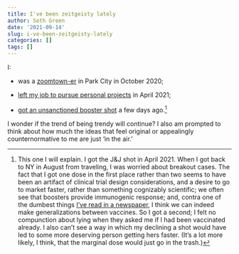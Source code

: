 ```yaml
---
title: I've been zeitgeisty lately
author: Seth Green
date: '2021-09-14'
slug: i-ve-been-zeitgeisty-lately
categories: []
tags: []
---
```


I:

* was a [zoomtown-er](https://www.fastcompany.com/90564796/zoom-towns-are-exploding-in-the-west) in Park City in  October 2020;

* [left my job to pursue personal projects](https://www.nytimes.com/2021/04/21/technology/welcome-to-the-yolo-economy.html) in April 2021;

* [got an unsanctioned booster shot](https://www.nytimes.com/2021/09/14/us/politics/coronavirus-booster-shots.html) a few days ago.^[This one I will explain. I got the J&J shot in April 2021. When I got back to NY in August from traveling, I was worried about breakout cases. The fact that I got one dose in the first place rather than two seems to have been an artifact of clinical trial design considerations, and a desire to go to market faster, rather than something cognizably scientific; we often see that boosters provide immunogenic response; and, contra one of the dumbest things [I've read in a newspaper](https://www.nytimes.com/live/2021/02/03/world/covid-19-coronavirus#astrazeneca-coronavirus-vaccine), I think we can indeed make generalizations between vaccines. So I got a second; I felt no compunction about lying when they asked me if I had been vaccinated already. I also can't see a way in which my declining a shot would have led to some more deserving person getting hers faster. (It's a lot more likely, I think, that the marginal dose would just go in the trash.)]

I wonder if the trend of being trendy will continue? I also am prompted to think about how much the ideas that feel original or appealingly counternormative to me are just 'in the air.'
